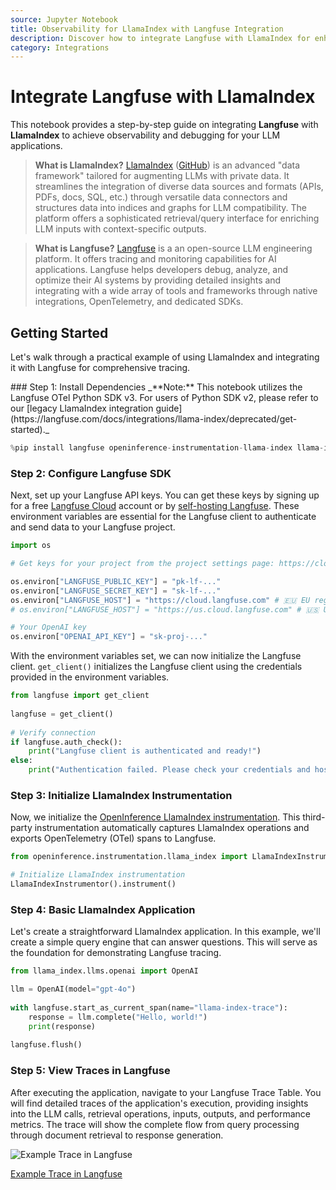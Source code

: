 ```yaml
---
source: Jupyter Notebook
title: Observability for LlamaIndex with Langfuse Integration
description: Discover how to integrate Langfuse with LlamaIndex for enhanced LLM application monitoring, debugging, and tracing. Improve your AI development workflow today.
category: Integrations
---
```


# Integrate Langfuse with LlamaIndex

This notebook provides a step-by-step guide on integrating **Langfuse** with **LlamaIndex** to achieve observability and debugging for your LLM applications.

> **What is LlamaIndex?** [LlamaIndex](https://www.llamaindex.ai/) ([GitHub](https://github.com/run-llama/llama_index)) is an advanced "data framework" tailored for augmenting LLMs with private data. It streamlines the integration of diverse data sources and formats (APIs, PDFs, docs, SQL, etc.) through versatile data connectors and structures data into indices and graphs for LLM compatibility. The platform offers a sophisticated retrieval/query interface for enriching LLM inputs with context-specific outputs.

> **What is Langfuse?** [Langfuse](https://langfuse.com) is a an open-source LLM engineering platform. It offers tracing and monitoring capabilities for AI applications. Langfuse helps developers debug, analyze, and optimize their AI systems by providing detailed insights and integrating with a wide array of tools and frameworks through native integrations, OpenTelemetry, and dedicated SDKs.

## Getting Started

Let's walk through a practical example of using LlamaIndex and integrating it with Langfuse for comprehensive tracing.

<Steps>
### Step 1: Install Dependencies

<Callout type="info" emoji="⚠️">
_**Note:** This notebook utilizes the Langfuse OTel Python SDK v3. For users of Python SDK v2, please refer to our [legacy LlamaIndex integration guide](https://langfuse.com/docs/integrations/llama-index/deprecated/get-started)._
</Callout>



```python
%pip install langfuse openinference-instrumentation-llama-index llama-index-llms-openai llama-index -U

```

### Step 2: Configure Langfuse SDK

Next, set up your Langfuse API keys. You can get these keys by signing up for a free [Langfuse Cloud](https://cloud.langfuse.com/) account or by [self-hosting Langfuse](https://langfuse.com/self-hosting). These environment variables are essential for the Langfuse client to authenticate and send data to your Langfuse project.



```python
import os

# Get keys for your project from the project settings page: https://cloud.langfuse.com

os.environ["LANGFUSE_PUBLIC_KEY"] = "pk-lf-..." 
os.environ["LANGFUSE_SECRET_KEY"] = "sk-lf-..." 
os.environ["LANGFUSE_HOST"] = "https://cloud.langfuse.com" # 🇪🇺 EU region
# os.environ["LANGFUSE_HOST"] = "https://us.cloud.langfuse.com" # 🇺🇸 US region

# Your OpenAI key
os.environ["OPENAI_API_KEY"] = "sk-proj-..."

```

With the environment variables set, we can now initialize the Langfuse client. `get_client()` initializes the Langfuse client using the credentials provided in the environment variables.



```python
from langfuse import get_client
 
langfuse = get_client()
 
# Verify connection
if langfuse.auth_check():
    print("Langfuse client is authenticated and ready!")
else:
    print("Authentication failed. Please check your credentials and host.")

```

### Step 3: Initialize LlamaIndex Instrumentation

Now, we initialize the [OpenInference LlamaIndex instrumentation](https://docs.arize.com/phoenix/tracing/integrations-tracing/llamaindex). This third-party instrumentation automatically captures LlamaIndex operations and exports OpenTelemetry (OTel) spans to Langfuse.


```python
from openinference.instrumentation.llama_index import LlamaIndexInstrumentor

# Initialize LlamaIndex instrumentation
LlamaIndexInstrumentor().instrument()
```

### Step 4: Basic LlamaIndex Application

Let's create a straightforward LlamaIndex application. In this example, we'll create a simple query engine that can answer questions. This will serve as the foundation for demonstrating Langfuse tracing.



```python
from llama_index.llms.openai import OpenAI

llm = OpenAI(model="gpt-4o")
 
with langfuse.start_as_current_span(name="llama-index-trace"):
    response = llm.complete("Hello, world!")
    print(response)
 
langfuse.flush()
```

### Step 5: View Traces in Langfuse

After executing the application, navigate to your Langfuse Trace Table. You will find detailed traces of the application's execution, providing insights into the LLM calls, retrieval operations, inputs, outputs, and performance metrics. The trace will show the complete flow from query processing through document retrieval to response generation.

![Example Trace in Langfuse](https://langfuse.com/images/cookbook/integration_llama-index/llama-index-example-trace.png)

[Example Trace in Langfuse](https://cloud.langfuse.com/project/cloramnkj0002jz088vzn1ja4/traces/12ea412956f99347b0503c1144acd0ec?timestamp=2025-06-05T15:45:52.971Z&display=details)
</Steps>


<LearnMore />

